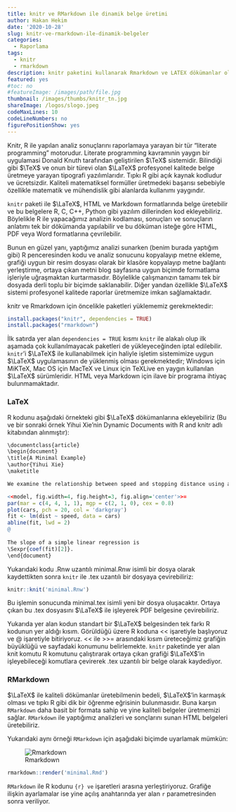 ```yaml
---
title: knitr ve RMarkdown ile dinamik belge üretimi
author: Hakan Hekim
date: '2020-10-28'
slug: knitr-ve-rmarkdown-ile-dinamik-belgeler
categories:
  - Raporlama
tags:
  - knitr
  - rmarkdown
description: knitr paketini kullanarak Rmarkdown ve LATEX dökümanlar oluşturmak.
featured: yes
#toc: no
#featureImage: /images/path/file.jpg
thumbnail: /images/thumbs/knitr_tn.jpg
shareImage: /logos/slogo.jpeg
codeMaxLines: 10
codeLineNumbers: no
figurePositionShow: yes
---
```


Knitr, R ile yapılan analiz sonuçlarını raporlamaya yarayan bir tür “literate programming” motorudur. Literate programming kavramınin yaygın bir uygulamasi Donald Knuth tarafından geliştirilen $\TeX$ sistemidir. Bilindiği gibi $\TeX$ ve onun bir türevi olan $\LaTeX$ profesyonel kalitede belge üretmeye yarayan tipografi yazılımlarıdır. Tıpkı R gibi açık kaynak kodludur ve ücretsizdir. Kaliteli matematiksel formüller üretmedeki başarısı sebebiyle özellikle matematik ve mühendislik gibi alanlarda kullanımı yaygındır.

`knitr` paketi ile $\LaTeX$, HTML ve Markdown formatlarında belge üretebilir ve bu belgelere R, C, C++, Python gibi yazılım dillerinden kod ekleyebiliriz. Böylelikle R ile yapacağımız analizin kodlaması, sonuçları ve sonuçların anlatımı tek bir dökümanda yapılabilir ve bu döküman isteğe göre HTML, PDF veya Word formatlarına çevrilebilir.

Bunun en güzel yanı, yaptığımız analizi sunarken (benim burada yaptığım gibi) R penceresinden kodu ve analiz sonucunu kopyalayıp metne ekleme, grafiği uygun bir resim dosyası olarak bir klasöre kopyalayıp metne bağlantı yerleştirme, ortaya çıkan metni blog sayfasına uygun biçimde formatlama işleriyle uğraşmaktan kurtarmasıdır. Böylelikle çalışmanızın tamamı tek bir dosyada derli toplu bir biçimde saklanabilir. Diğer yandan özellikle $\LaTeX$ sistemi profesyonel kalitede raporlar üretmemize imkan sağlamaktadır.

knitr ve Rmarkdown için öncelikle paketleri yüklememiz gerekmektedir:

```r
install.packages("knitr", dependencies = TRUE)
install.packages("rmarkdown")
```

İlk satırda yer alan `dependencies = TRUE` kısmı `knitr` ile alakalı olup ilk aşamada çok kullanılmayacak paketleri de yükleyeceğinden iptal edilebilir. `knitr`’i $\LaTeX$ ile kullanabilmek için haliyle işletim sistemimize uygun $\LaTeX$ uygulamasının de yüklenmiş olması gerekmektedir; Windows için MiKTeX, Mac OS için MacTeX ve Linux için TeXLive en yaygın kullanılan $\LaTeX$ sürümleridir. HTML veya Markdown için ilave bir programa ihtiyaç bulunmamaktadır.

### LaTeX

R kodunu aşağıdaki örnekteki gibi $\LaTeX$ dökümanlarına ekleyebiliriz (Bu ve bir sonraki örnek Yihui Xie’nin Dynamic Documents with R and knitr adlı kitabından alınmıştır):

```r
\documentclass{article} 
\begin{document} 
\title{A Minimal Example} 
\author{Yihui Xie} 
\maketitle 

We examine the relationship between speed and stopping distance using a linear regression model: $Y = beta_0 + beta_1 x + epsilon$.

<<model, fig.width=4, fig.height=3, fig.align='center'>>= 
par(mar = c(4, 4, 1, 1), mgp = c(2, 1, 0), cex = 0.8)
plot(cars, pch = 20, col = 'darkgray') 
fit <- lm(dist ~ speed, data = cars) 
abline(fit, lwd = 2) 
@ 
  
The slope of a simple linear regression is 
\Sexpr{coef(fit)[2]}. 
\end{document}
```

Yukarıdaki kodu .Rnw uzantılı minimal.Rnw isimli bir dosya olarak kaydettikten sonra `knitr` ile .tex uzantılı bir dosyaya çevirebiliriz:

```r
knitr::knit('minimal.Rnw')
```

Bu işlemin sonucunda minimal.tex isimli yeni bir dosya oluşacaktır. Ortaya çıkan bu .tex dosyasını $\LaTeX$ ile işleyerek PDF belgesine çevirebiliriz.

Yukarıda yer alan kodun standart bir $\LaTeX$ belgesinden tek farkı R kodunun yer aldığı kısım. Görüldüğü üzere R koduna << işaretiyle başlıyoruz ve @ işaretiyle bitiriyoruz. << ile >>= arasındaki kısım üreteceğimiz grafiğin büyüklüğü ve sayfadaki konumunu belirlemekte. `knitr` paketinde yer alan knit komutu R komutunu çalıştırarak ortaya çıkan grafiği $\LaTeX$’in işleyebileceği komutlara çevirerek .tex uzantılı bir belge olarak kaydediyor.

### RMarkdown

$\LaTeX$ ile kaliteli dökümanlar üretebilmenin bedeli, $\LaTeX$’in karmaşık olması ve tıpkı R gibi dik bir öğrenme eğrisinin bulunmasıdır. Buna karşın `RMarkdown` daha basit bir formata sahip ve yine kaliteli belgeler üretmemizi sağlar. `RMarkdown` ile yaptığımız analizleri ve sonçlarını sunan HTML belgeleri üretebiliriz.

Yukarıdaki aynı örneği `RMarkdown` için aşağıdaki biçimde uyarlamak mümkün:

![Rmarkdown](/post/2020-10-28-knitr-ve-rmarkdown-ile-dinamik-belgeler/index.en_files/rmarkdown.png)

```r
rmarkdown::render('minimal.Rmd')
```

`RMarkdown` ile R kodunu ```{r} ve ``` işaretleri arasına yerleştiriyoruz. Grafiğe ilişkin ayarlamalar ise yine açılış anahtarında yer alan `r` parametresinden sonra veriliyor.
